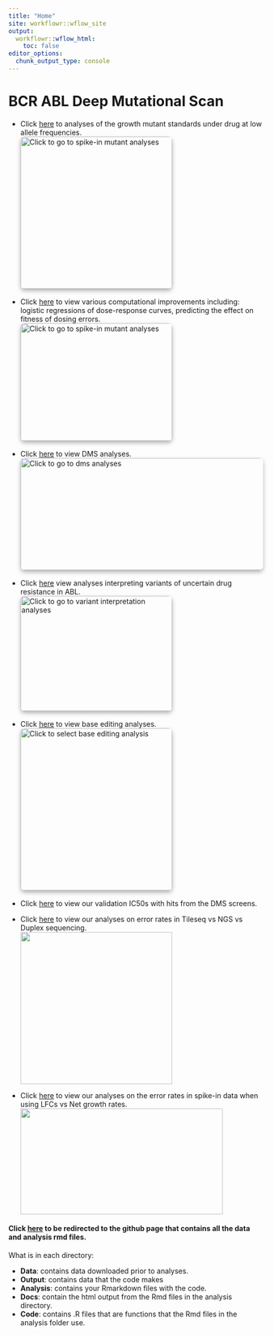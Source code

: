 ```yaml
---
title: "Home"
site: workflowr::wflow_site
output:
  workflowr::wflow_html:
    toc: false
editor_options:
  chunk_output_type: console
---
```


# **BCR ABL Deep Mutational Scan**  

* Click [here](homepage_Spike_In_Mutants.html) to analyses of the growth mutant standards under drug at low allele frequencies.  
<a href="Homepage_Spike_In_Mutants.html">
    <img src="assets/spikeins_illustration.png" width="300" height="300" alt="Click to go to spike-in mutant analyses" class="extrude-effect">
</a>

<style>
    /* Base styles for the image */
    .extrude-effect {
        box-shadow: 0 4px 8px rgba(0, 0, 0, 0.3); /* Adds a shadow to give a 3D effect */
        transition: transform 0.3s ease, box-shadow 0.3s ease; /* Adds smooth transition when hovering */
        cursor: pointer; /* Changes the cursor to indicate it's clickable */
        border-radius: 8px; /* Optional: Add rounded corners to the image */
    }

    /* Hover effect: image lifts up and shadow deepens */
    .extrude-effect:hover {
        transform: translateY(-10px); /* Makes the image appear to lift up */
        box-shadow: 0 8px 16px rgba(0, 0, 0, 0.4); /* Darkens the shadow */
    }
    
        /* Styling for centered buttons */
        .centered-button {
            display: inline-block;
            padding: 10px 20px;
            background-color: #007BFF;
            color: white;
            text-decoration: none;
            border-radius: 5px;
            font-weight: bold;
            transition: background-color 0.3s ease;
            margin-top: 20px;
            text-align: center;
        }

        /* Hover effect for buttons */
        .centered-button:hover {
            background-color: #0056b3;
        }

        /* Centering container for text and buttons */
        .center-container {
            text-align: center; /* Center everything inside */
        }
</style>





* Click [here](Homepage_Modeling.html) to view various computational improvements including: logistic regressions of dose-response curves, predicting the effect on fitness of dosing errors.  
<a href="Homepage_Modeling.html">
    <img src="assets/enrichment_simulations_3mutants.png" width="300" height="232" alt="Click to go to spike-in mutant analyses" class="extrude-effect">
</a>

<style>
    /* Base styles for the image */
    .extrude-effect {
        box-shadow: 0 4px 8px rgba(0, 0, 0, 0.3); /* Adds a shadow to give a 3D effect */
        transition: transform 0.3s ease, box-shadow 0.3s ease; /* Adds smooth transition when hovering */
        cursor: pointer; /* Changes the cursor to indicate it's clickable */
        border-radius: 8px; /* Optional: Add rounded corners to the image */
    }

    /* Hover effect: image lifts up and shadow deepens */
    .extrude-effect:hover {
        transform: translateY(-10px); /* Makes the image appear to lift up */
        box-shadow: 0 8px 16px rgba(0, 0, 0, 0.4); /* Darkens the shadow */
    }
</style>





* Click [here](homepage_dms_screens.html) to view DMS analyses.  
<a href="homepage_dms_screens.html">
    <img src="assets/imatinib_heatmap.png" width="600" height="221" alt="Click to go to dms analyses" class="extrude-effect">
</a>

<style>
    /* Base styles for the image */
    .extrude-effect {
        box-shadow: 0 4px 8px rgba(0, 0, 0, 0.3); /* Adds a shadow to give a 3D effect */
        transition: transform 0.3s ease, box-shadow 0.3s ease; /* Adds smooth transition when hovering */
        cursor: pointer; /* Changes the cursor to indicate it's clickable */
        border-radius: 8px; /* Optional: Add rounded corners to the image */
    }

    /* Hover effect: image lifts up and shadow deepens */
    .extrude-effect:hover {
        transform: translateY(-10px); /* Makes the image appear to lift up */
        box-shadow: 0 8px 16px rgba(0, 0, 0, 0.4); /* Darkens the shadow */
    }
</style>


* Click [here](Homepage_variant_interpretation.html) view analyses interpreting variants of uncertain drug resistance in ABL.  
<a href="Homepage_variant_interpretation.html">
    <img src="assets/vudrs.png" width="300" height="227" alt="Click to go to variant interpretation analyses" class="extrude-effect">
</a>

<style>
    /* Base styles for the image */
    .extrude-effect {
        box-shadow: 0 4px 8px rgba(0, 0, 0, 0.3); /* Adds a shadow to give a 3D effect */
        transition: transform 0.3s ease, box-shadow 0.3s ease; /* Adds smooth transition when hovering */
        cursor: pointer; /* Changes the cursor to indicate it's clickable */
        border-radius: 8px; /* Optional: Add rounded corners to the image */
    }

    /* Hover effect: image lifts up and shadow deepens */
    .extrude-effect:hover {
        transform: translateY(-10px); /* Makes the image appear to lift up */
        box-shadow: 0 8px 16px rgba(0, 0, 0, 0.4); /* Darkens the shadow */
    }
</style>


* Click [here](homepage_base_editing.html) to view base editing analyses.  
<a href="homepage_base_editing.html">
    <img src="assets/abl_baseeditor-analysis-v2.png" width="300" height="320" alt="Click to select base editing analysis" class="extrude-effect">
</a>

<style>
    /* Base styles for the image */
    .extrude-effect {
        box-shadow: 0 4px 8px rgba(0, 0, 0, 0.3); /* Adds a shadow to give a 3D effect */
        transition: transform 0.3s ease, box-shadow 0.3s ease; /* Adds smooth transition when hovering */
        cursor: pointer; /* Changes the cursor to indicate it's clickable */
        border-radius: 8px; /* Optional: Add rounded corners to the image */
    }

    /* Hover effect: image lifts up and shadow deepens */
    .extrude-effect:hover {
        transform: translateY(-10px); /* Makes the image appear to lift up */
        box-shadow: 0 8px 16px rgba(0, 0, 0, 0.4); /* Darkens the shadow */
    }
</style>


* Click [here](dose_escalation_verification.html) to view our validation IC50s with hits from the DMS screens.  
  
* Click [here](ErrorRates_Tileseq_NGS_Duplex_SSCS.html) to view our analyses on error rates in Tileseq vs NGS vs Duplex sequencing.  
<img src="assets/tileseq_errorrates.png" width="300" height="300"  alt="">  
  
* Click [here](Adding_Confidence_Intervals.html) to view our analyses on the error rates in spike-in data when using LFCs vs Net growth rates.  
<img src="assets/percent_error.png" width="400" height="209"  alt="">  




#### Click [here](https://github.com/haiderinam/duplex_sequencing_screen) to be redirected to the github page that contains all the data and analysis rmd files.  


What is in each directory:  
  
* __Data__: contains data downloaded prior to analyses.  
* __Output__: contains data that the code makes  
* __Analysis__: contains your Rmarkdown files with the code.  
* __Docs__: contain the html output from the Rmd files in the analysis directory.  
* __Code__: contains .R files that are functions that the Rmd files in the analysis folder use. 

